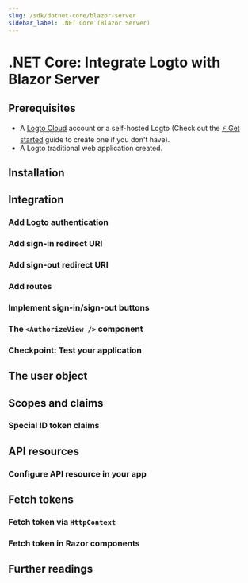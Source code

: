 ```yaml
---
slug: /sdk/dotnet-core/blazor-server
sidebar_label: .NET Core (Blazor Server)
---
```



# .NET Core: Integrate Logto with Blazor Server

<GuideTip />

## Prerequisites

- A [Logto Cloud](https://cloud.logto.io) account or a self-hosted Logto (Check out the [⚡ Get started](https://docs.logto.io/docs/guides/get-started/) guide to create one if you don't have).
- A Logto traditional web application created.

## Installation

<Installation />

## Integration

### Add Logto authentication

<AddAuthentication />

### Add sign-in redirect URI

<AddSignInRedirectUri />

### Add sign-out redirect URI

<AddSignOutRedirectUri />

### Add routes

<AddRoutes />

### Implement sign-in/sign-out buttons

<ImplementButtons />

### The `<AuthorizeView />` component

<AuthorizeViewComponent />

### Checkpoint: Test your application

<TestYourApplication />

## The user object

<TheUserObject />

## Scopes and claims

<ScopesAndClaims />

### Special ID token claims

<SpecialIdTokenClaims />

## API resources

<ApiResourcesDescription />

### Configure API resource in your app

<ConfigureApiResources />

## Fetch tokens

### Fetch token via `HttpContext`

<FetchTokens />

### Fetch token in Razor components

<FetchTokenInRazorComponents />

## Further readings

<FurtherReadings />

